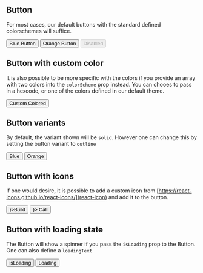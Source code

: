 
<Meta title="Forms/Button" component={Button} />

## Button

For most cases, our default buttons with the standard defined colorschemes will suffice.

<Preview>
  <Story name="Default">
    <HStack>
      <Button colorScheme="blue">Blue Button</Button>
      <Button colorScheme="orange">Orange Button</Button>
      <Button disabled>Disabled</Button>
    </HStack>
  </Story>
</Preview>

## Button with custom color

It is also possible to be more specific with the colors if you provide an array with two colors into the `colorScheme` prop instead.
You can chooes to pass in a hexcode, or one of the colors defined in our default theme.

<Preview>
  <Story name="Custom colored">
    <Button colorScheme={["orange.200", "#4b8b3b"]}>Custom Colored</Button>
  </Story>
</Preview>

## Button variants

By default, the variant shown will be `solid`. However one can change this by setting the button variant to `outline`

<Preview>
  <Story name="Variants">
    <HStack>
      <Button variant="outline">Blue</Button>
      <Button variant="outline" colorScheme="orange">
        Orange
      </Button>
    </HStack>
  </Story>
</Preview>

## Button with icons

If one would desire, it is possible to add a custom icon from [https://react-icons.github.io/react-icons/](react-icon)
and add it to the button.

<Preview>
  <Story name="Button with icon">
    <HStack>
      <Button leftIcon={<MdBuild />}>Build</Button>
      <Button colorScheme="orange" rightIcon={<MdCall />}>
        Call
      </Button>
    </HStack>
  </Story>
</Preview>

## Button with loading state

The Button will show a spinner if you pass the `isLoading` prop to the Button. One can also define a `loadingText`

<Preview>
  <Story name="Loading button">
    <HStack>
      <Button isLoading>isLoading</Button>
      <Button colorScheme="orange" isLoading loadingText="Loading...">
        Loading
      </Button>
    </HStack>
  </Story>
</Preview>
